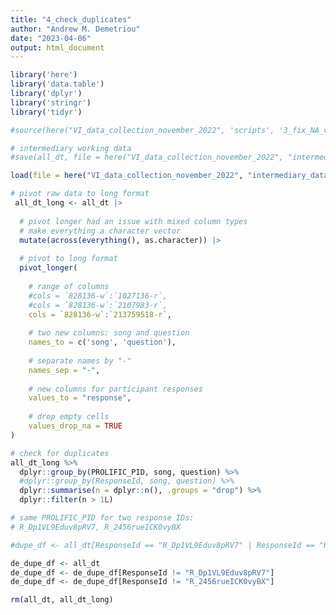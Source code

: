 ```yaml
---
title: "4_check_duplicates"
author: "Andrew M. Demetriou"
date: "2023-04-06"
output: html_document
---
```


```r
library('here')
library('data.table')
library('dplyr')
library('stringr')
library('tidyr')

#source(here("VI_data_collection_november_2022", 'scripts', '3_fix_NA_values_1.1.R'))
```

```r
# intermediary working data
#save(all_dt, file = here("VI_data_collection_november_2022", "intermediary_data", "all_dt.RDS"))

load(file = here("VI_data_collection_november_2022", "intermediary_data", "all_dt.RDS"))
```



```r
# pivot raw data to long format
 all_dt_long <- all_dt |> 
  
  # pivot longer had an issue with mixed column types
  # make everything a character vector
  mutate(across(everything(), as.character)) |>
  
  # pivot to long format
  pivot_longer(
    
    # range of columns
    #cols = `828136-w`:`1027136-r`, 
    #cols = `828136-w`:`2107983-r`, 
    cols = `828136-w`:`213759518-r`, 
  
    # two new columns: song and question
    names_to = c('song', 'question'),
  
    # separate names by "-"
    names_sep = "-", 
  
    # new columns for participant responses
    values_to = "response", 
  
    # drop empty cells
    values_drop_na = TRUE
)
```

```r
# check for duplicates
all_dt_long %>%
  dplyr::group_by(PROLIFIC_PID, song, question) %>%
  #dplyr::group_by(ResponseId, song, question) %>%
  dplyr::summarise(n = dplyr::n(), .groups = "drop") %>%
  dplyr::filter(n > 1L)

# same PROLIFIC_PID for two response IDs:
# R_Dp1VL9Eduv8pRV7, R_2456rueICK0vyBX
```

```r
#dupe_df <- all_dt[ResponseId == "R_Dp1VL9Eduv8pRV7" | ResponseId == "R_2456rueICK0vyBX"]

de_dupe_df <- all_dt
de_dupe_df <- de_dupe_df[ResponseId != "R_Dp1VL9Eduv8pRV7"]
de_dupe_df <- de_dupe_df[ResponseId != "R_2456rueICK0vyBX"]

rm(all_dt, all_dt_long)
```


